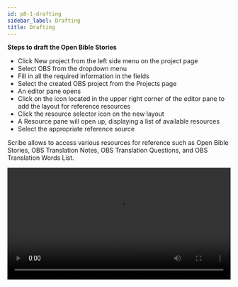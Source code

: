 ```yaml
---
id: p8-1-drafting
sidebar_label: Drafting
title: Drafting
---
```


**Steps to draft the Open Bible Stories**

- Click New project from the left side menu on the project page
- Select OBS from the dropdown menu
- Fill in all the required information in the fields
- Select the created OBS project from the Projects page
- An editor pane opens
- Click on the icon located in the upper right corner of the editor pane to add the layout for reference resources
- Click the resource selector icon on the new layout
- A Resource pane will open up, displaying a list of available resources
- Select the appropriate reference source

Scribe allows to access various resources for reference such as Open Bible Stories, OBS Translation Notes, OBS Translation Questions, and OBS Translation Words List.

<video controls src="/assets/obsdraft.mov" width="100%" type="video/mp4"/>


**Steps to download resources for reference**

**OPEN BIBLE STORIES**

- On the resource pane, click the resources selector on the top right side or LOAD A MODULE 
- Open Bible Stories will be selected by default 
- On the right pane, select the Resource tab
- Enter the desired language in the Select Language search bar and click on the "SAVE FILTER" button
- The selected language resource will appear below
- Click on the download button located on the right side of the selected resource 
- After a successful download, a message will appear, confirming the successful download of the resource
- The downloaded Bible story will now appear in the OBS tab 
- Select the resource from the OBS section by clicking on it

The selected resource will be displayed in the layout, allowing the user to refer to it as needed

**Steps to upload the resources from local device**

- Click on the COLLECTION tab to import resources from the local device
- Click on Select Folder
- Select the file from local drive to upload
- Click upload
- The uploaded file will appear in OBS tab

**To download reference resource for OBS Translation Notes, OBS Translation Questions, and OBS Translation Words**

- Select the required reference resource 
- A list of reference resources will show in the right pane
- Select the resource by hovering over the resource
- Click the download Icon
- After successfully downloading the resource, a notification message labeled "Resource download finished" will appear at the bottom left side of the screen
- The downloaded resource appears on top of the list in the downloaded section